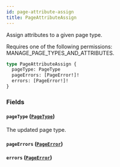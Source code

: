 ```yaml
---
id: page-attribute-assign
title: PageAttributeAssign
---
```



Assign attributes to a given page type. 

Requires one of the following permissions: MANAGE_PAGE_TYPES_AND_ATTRIBUTES.

```graphql
type PageAttributeAssign {
  pageType: PageType
  pageErrors: [PageError!]!
  errors: [PageError!]!
}
```


### Fields

#### `pageType` ([`PageType`](../../../developer/api-reference/objects/page-type))

The updated page type.


#### `pageErrors` ([`PageError`](../../../developer/api-reference/objects/page-error))




#### `errors` ([`PageError`](../../../developer/api-reference/objects/page-error))






